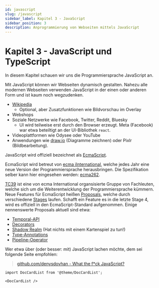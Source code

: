 ```yaml
---
id: javascript
slug: /javascript
sidebar_label: Kapitel 3 - JavaScript
sidebar_position: 3
description: Anprogrammierung von Webseiten mittels JavaScript
---
```


# Kapitel 3 - JavaScript und TypeScript

In diesem Kapitel schauen wir uns die Programmiersprache JavaScript an.

Mit JavaScript können wir Webseiten dynamisch gestalten. Nahezu alle modernen
Webseiten verwenden JavaScript in der einen oder anderen Form und ist kaum
noch wegzudenken.

- [Wikipedia](https://www.wikipedia.org/)
  - Optional, aber Zusatzfunktionen wie Bildvorschau im Overlay
- Webshops
- Soziale Netzwerke wie Facebook, Twitter, Reddit, Bluesky
  - UI wird teilweise erst durch den Browser erzeugt. Meta (Facebook) war etwa
    beteiltigt an der UI-Bibliothek  `react`.
- Videoplattformen wie Odysee oder YouTube
- Anwendungen wie [draw.io](https://app.diagrams.net/) (Diagramme zeichnen)
  oder Pixlr (Bildbearbeitung).

JavaScript wird offiziell bezeichnet als [EcmaScript](https://github.com/getify/You-Dont-Know-JS/blob/2nd-ed/get-started/ch1.md).

EcmaScript wird betreut von [ecma iInternational](https://ecma-international.org/history/),
welche jedes Jahr eine neue Version der Programmiersprache herausbringen. Die
Spezifikation selber kann hier eingesehen werden: [ecma262](https://tc39.es/ecma262/).

[TC39](https://tc39.es/) ist eine von ecma International organsisierte Gruppe
von Fachleuten, welche sich um die Weiterentwicklung der Programmiersprache
kümmern. Neue Features für EcmaScript heißen [Proposals](https://github.com/tc39/proposals),
welche durch verschiedene [Stages](https://tc39.es/process-document/) laufen. Schafft
ein Feature es in die letzte Stage 4, wird es offiziell in den EcmaScript-Standard
aufgenommen. Einige nennenswerte Proposals aktuell sind etwa:

- [Temporal-API](https://github.com/tc39/proposal-temporal)
- [Decorators](https://github.com/tc39/proposal-decorators)
- [Shadow Realm](https://github.com/tc39/proposal-shadowrealm) (Hat nichts mit einem Kartenspiel zu tun!)
- [Type-Annotations](https://github.com/tc39/proposal-type-annotations)
- [Pipeline-Operator](https://github.com/tc39/proposal-pipeline-operator)

Wer etwa über (oder besser: mit) JavaScript lachen möchte, dem sei folgende
Seite empfohlen:

> [github.com/denysdovhan - What the f*ck JavaScript?](https://github.com/denysdovhan/wtfjs)

```mdx-code-block
import DocCardList from '@theme/DocCardList';

<DocCardList />
```


